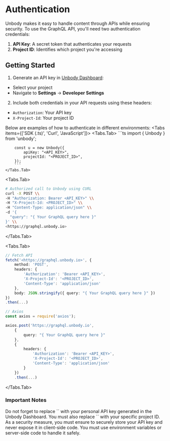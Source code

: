 
# Authentication

Unbody makes it easy to handle content through APIs while ensuring security. To use the GraphQL API, you'll need two authentication credentials:

1. **API Key**: A secret token that authenticates your requests
2. **Project ID**: Identifies which project you're accessing

## Getting Started

1. Generate an API key in [Unbody Dashboard](https://app.unbody.io/projects):
  - Select your project
  - Navigate to **Settings** → **Developer Settings**

2. Include both credentials in your API requests using these headers:
  - `Authorization`: Your API key  
  - `X-Project-Id`: Your project ID

Below are examples of how to authenticate in different environments:
<Tabs items={['SDK (.ts)', 'Curl', 'JavaScript']}>
    <Tabs.Tab>
        ```ts
        import { Unbody } from 'unbody';

        const u = new Unbody({
            apiKey: "<API_KEY>",
            projectId: "<PROJECT_ID>",
        });
        ```
    </Tabs.Tab>
  <Tabs.Tab>
```bash copy
# Authorized call to Unbody using CURL
curl -X POST \\
-H "Authorization: Bearer <API_KEY>" \\
-H "X-Project-Id: <PROJECT_ID>" \\
-H "Content-Type: application/json" \\
-d '{
  "query": "{ Your GraphQL query here }"
}' \\
<https://graphql.unbody.io>
```
  </Tabs.Tab>

<Tabs.Tab>
```typescript copy copy
// Fetch API
fetch('<https://graphql.unbody.io>', {
    method: 'POST',
    headers: {
        'Authorization': 'Bearer <API_KEY>',
        'X-Project-Id': '<PROJECT_ID>',
        'Content-Type': 'application/json'
    },
    body: JSON.stringify({ query: "{ Your GraphQL query here }" })
})
.then(...)

// Axios
const axios = require('axios');

axios.post('https://graphql.unbody.io',
    {
        query: "{ Your GraphQL query here }"
    },
    {
        headers: {
            'Authorization': 'Bearer <API_KEY>',
            'X-Project-Id': '<PROJECT_ID>',
            'Content-Type': 'application/json'
        }
    })
    .then(...)

```
</Tabs.Tab>
</Tabs>



### Important Notes

<Callout type="info" emoji="ℹ️">
  Do not forget to replace `<API_KEY>` with your personal API key generated in the Unbody Dashboard.
</Callout>
<Callout type="info" emoji="ℹ️">
  You must also replace `<PROJECT_ID>` with your specific project ID.
</Callout>
<Callout type="info" emoji="ℹ️">
  As a security measure, you must ensure to securely store your API key and never expose it in client-side code. You must use environment variables or server-side code to handle it safely.
</Callout>
